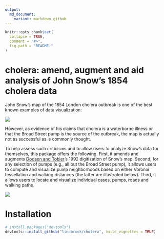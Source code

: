```yaml
---
output:
  md_document:
    variant: markdown_github
---
```


<!-- README.md is generated from README.Rmd. Please edit that file -->

```r
knitr::opts_chunk$set(
  collapse = TRUE,
  comment = "#>",
  fig.path = "README-"
)
```

# cholera: amend, augment and aid analysis of John Snow's 1854 cholera data

John Snow's map of the 1854 London cholera outbreak is one of the best known examples of data visualization:

![](vignettes/msu-snows-mapB.jpg)

However, as evidence of his claims that cholera is a waterborne illness or that the Broad Street pump is the source of the outbreak, the map is actually not as successful as is commonly thought.

To help assess such criticisms and to allow users to analyze Snow's data for themselves, this package offers the following. First, it amends and augments [Dodson and Tobler](http://www.ncgia.ucsb.edu/pubs/snow/snow.html)'s 1992 digitization of Snow's map. Second, for any selection of pumps (e.g., all but the Broad Street pump), it allows users to compute and visualize pump neighborhoods based on either Voronoi tessellation and walking distances (the latter are illustrated below). Third, it allows users to locate and visualize individual cases, pumps, roads and walking paths.

![](vignettes/walking.paths.graph8.all.png)

# Installation

```R
# install.packages("devtools")
devtools::install_github("lindbrook/cholera", build_vignettes = TRUE)
```
